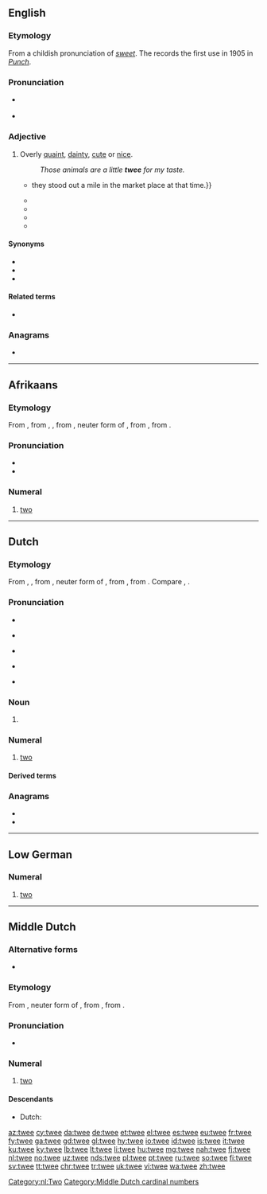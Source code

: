==English==
{{was wotd|2016|February|3}}

===Etymology===
From a childish pronunciation of ''[[sweet]]''. The ''{{w|Oxford English Dictionary}}'' records the first use in 1905 in ''[[w:Punch (magazine)|Punch]]''.

===Pronunciation===
* {{a|RP}} {{IPA|/twiː/|lang=en}}
* {{rhymes|iː|lang=en}}

===Adjective===
{{en-adj}}

# {{label|en|British|pejorative}} Overly [[quaint]], [[dainty]], [[cute]] or [[nice]].
#: ''Those {{w|Beatrix Potter}} animals are a little '''twee''' for my taste.''
#* {{quote-book|author=Janet Foster|title=Docklands: Urban Change and Conflict in a Community in Transition|location=London; Philadelphia, Pa.|publisher=[[w:University College London|UCL Press]]|year=1999|page=82|isbn=978-1-85728-274-0|passage=Despite the fact that the designs were all a bit '''twee''' {{...}} they stood out a mile in the market place at that time.}}
#* {{quote-book|author=Alan Murphy|title=Scotland Highlands & Islands Handbook: The Travel Guide|location=Bath, Somerset|publisher=Footprint Handbooks|year=2001|page=11|isbn=978-1-900949-94-1|passage=Forget the clichéd image of ''[[w:Brigadoon (film)|Brigadoon]]'' and shortbread tins, the dreadfully '''twee''' tartan tat and Celtic kitsch that, sadly, still exists in the 21st century, and is too often passed off as a genuine Highland experience.}}
#* {{quote-book|author=Peter Ellison|title=Essential Non-fiction|location=Dublin|publisher=[[w:Folens (Irish publishers)|Folens Publishers]]|year=2002|page=40|isbn=978-1-84303-231-1|passage=As always with [[w:The Walt Disney Company|Disney]], there are moments when it all seems a bit '''twee''', others when it is excessively PC.}}
#* {{quote-journal|author=Stephen S. Hall|quotee={{w|Richard Dawkins}}|title=Darwin's Rottweiler: Sir Richard Dawkins: Evolution's fiercest champion, far too fierce|url=http://discovermagazine.com/2005/sep/darwins-rottweiler|archiveurl=https://web.archive.org/web/20160101115538/http://discovermagazine.com/2005/sep/darwins-rottweiler|archivedate=1 January 2016|magazine=[[w:Discover (magazine)|Discover]]|date=8 September 2005|passage=I just wouldn’t have felt comfortable saying, "I am a duckbilled platypus, and this is how I find my shrimps." I think it would have been '''twee'''.}}
#* {{quote-web|author=Kenneth Partridge|title=With ‘{{w|West End Girls}},’ {{w|Pet Shop Boys}} set a high standard for U.K. hip-hop|url=http://www.avclub.com/article/west-end-girls-pet-shop-boys-set-high-standard-uk--219569|archiveurl=https://web.archive.org/web/20150906154726/http://www.avclub.com/article/west-end-girls-pet-shop-boys-set-high-standard-uk--219569|archivedate=6 September 2015|work={{w|The A.V. Club}}|date=2 June 2015|passage=[[w:Neil Tennant|[Neil] Tennant]]'s accent obviously has a lot to do with that, but the fact he's rapping is further masked by his '''twee''', effeminate delivery.}}

====Synonyms====
* {{l|en|precious}}
* {{l|en|saccharine}}
* {{l|en|syrupy}}

====Related terms====
* {{l|en|twee pop}}

===Anagrams===
* {{l|en|weet}}

----

==Afrikaans==
{{cardinalbox|af|1|2|3|een|drie|ord=tweede}}

===Etymology===
From {{inh|af|nl|twee}}, from {{inh|af|dum|twee}}, {{m|dum|twe}}, from {{inh|af|odt|twē}}, neuter form of {{m|odt|twēne}}, from {{der|af|gem-pro|*twai}}, from {{der|af|ine-pro|*dwóh₁}}.

===Pronunciation===
* {{IPA|/ˈtveə/|lang=af}}
* {{rhymes|eə|lang=af}}

===Numeral===
{{head|af|numeral}}

# {{lb|af|cardinal}} [[two]]

----

==Dutch==

===Etymology===
From {{inh|nl|dum|twee}}, {{m|dum|twe}}, from {{inh|nl|odt|twē}}, neuter form of {{m|odt|twēne}}, from {{der|nl|gem-pro|*twai}}, from {{der|nl|ine-pro|*dwóh₁}}. Compare {{cog|de|zwei}}, {{cog|en|twain}}.

===Pronunciation===
* {{rhymes|eː|lang=nl}}
* {{a|BE}} {{IPA|/tβ̞eː/|lang=nl}}
* {{audio|Nl-twee (Belgium).ogg|audio (Belgium)|lang=nl}}
* {{a|NL}} {{IPA|/tʋeː/|[tʋeɪ]|lang=nl}}
* {{audio|Nl-twee.ogg|audio (Netherlands)|lang=nl}}

===Noun===
{{nl-noun|f|g2=m|-en|tweetje}}

# {{l|en|two}}

===Numeral===
{{cardinalbox|nl|1|2|3|een|drie|ord=tweede}}
{{nl-num}}

# {{lb|nl|cardinal}} [[two]]

====Derived terms====
{{der3
|{{l|nl|tweebaans}}
|{{l|nl|tweehonderd}}
|{{l|nl|tweetal}}
|{{l|nl|tweetalig}}
|{{l|nl|tweetallig}}
|{{l|nl|tweebenig‎}}
}}

===Anagrams===
* {{l|nl|weet}}
* {{l|nl|wete}}

[[Category:nl:Two]]

----

==Low German==

===Numeral===
{{head|nds|numeral}}

# [[two]]

----

==Middle Dutch==

===Alternative forms===
* {{l|dum|twe}}

===Etymology===
From {{inh|dum|odt|twē}}, neuter form of {{m|odt|twēne}}, from {{der|dum|gem-pro|*twai}}, from {{der|dum|ine-pro|*dwóh₁}}.

===Pronunciation===
* {{IPA|lang=dum|/tweː/}}

===Numeral===
{{head|dum|numeral|head=twêe}}

# [[two]]

====Descendants====
* Dutch: {{l|nl|twee}}

[[Category:Middle Dutch cardinal numbers]]

[[az:twee]]
[[cy:twee]]
[[da:twee]]
[[de:twee]]
[[et:twee]]
[[el:twee]]
[[es:twee]]
[[eu:twee]]
[[fr:twee]]
[[fy:twee]]
[[ga:twee]]
[[gd:twee]]
[[gl:twee]]
[[hy:twee]]
[[io:twee]]
[[id:twee]]
[[is:twee]]
[[it:twee]]
[[ku:twee]]
[[ky:twee]]
[[lb:twee]]
[[lt:twee]]
[[li:twee]]
[[hu:twee]]
[[mg:twee]]
[[nah:twee]]
[[fj:twee]]
[[nl:twee]]
[[no:twee]]
[[uz:twee]]
[[nds:twee]]
[[pl:twee]]
[[pt:twee]]
[[ru:twee]]
[[so:twee]]
[[fi:twee]]
[[sv:twee]]
[[tt:twee]]
[[chr:twee]]
[[tr:twee]]
[[uk:twee]]
[[vi:twee]]
[[wa:twee]]
[[zh:twee]]